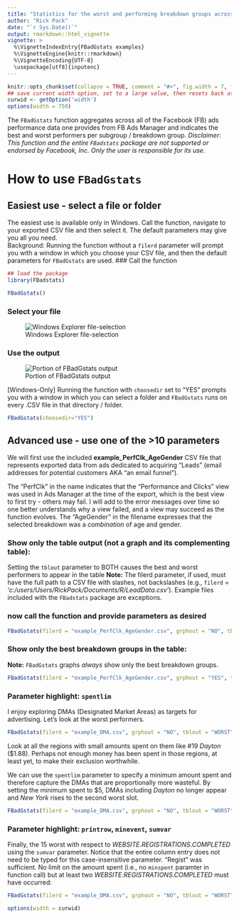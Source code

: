 ---
title: "Statistics for the worst and performing breakdown groups across Facebook ads"
author: "Rick Pack"
date: "`r Sys.Date()`"
output: rmarkdown::html_vignette
vignette: >
  %\VignetteIndexEntry{FBadGstats examples}
  %\VignetteEngine{knitr::rmarkdown}
  %\VignetteEncoding{UTF-8}
  \usepackage[utf8]{inputenc}
---
```{r set-options, include=FALSE}
knitr::opts_chunk$set(collapse = TRUE, comment = "#>", fig.width = 7, fig.height = 7, fig.align = "center")
## save current width option, set to a large value, then resets back at end of code
curwid <- getOption('width')
options(width = 750)
```

The `FBadGstats` function aggregates across all of the Facebook (FB) ads performance data one provides from FB Ads Manager and indicates the best and worst performers per subgroup / breakdown group. *Disclaimer: This function and the entire `FBadstats` package are not supported or endorsed by Facebook, Inc. Only the user is responsible for its use.*

# How to use `FBadGstats`
## Easiest use - select a file or folder
The easiest use is available only in Windows. Call the function, navigate to your exported CSV file and then select it. The default parameters may give you all you need.  
Background: Running the function without a `filerd` parameter will prompt you with a window in which you choose your CSV file, and then the default parameters for `FBadGstats` are used.
### Call the function
```{r packageload, message=FALSE, echo=FALSE}
## load the package
library(FBadstats)
```
```{r no_param, message=FALSE, eval=FALSE}
FBadGstats()
```

### Select your file
![Windows Explorer file-selection](README-selectCSV.png)

### Use the output
![Portion of FBadGstats output](README-example.png)

[Windows-Only] Running the function with `choosedir` set to "YES" prompts you with a window in which you can select a folder and `FBadGstats` runs on every .CSV file in that directory / folder.
```{r choosedir_param, message=FALSE, eval=FALSE}
FBadGstats(choosedir="YES")
```

## Advanced use - use one of the >10 parameters
We will first use the included **example_PerfClk_AgeGender** CSV file that represents exported data from ads dedicated to acquiring "Leads" (email addresses for potential customers AKA "an email funnel").

The "PerfClk" in the name indicates that the "Performance and Clicks" view was used in Ads Manager at the time of the export, which is the best view to first try - others may fail. I will add to the error messages over time so one better understands why a view failed, and a view may succeed as the function evolves. The "AgeGender" in the filename expresses that the selected breakdown was a *combination* of age and gender.

### Show only the table output (not a graph and its complementing table):
Setting the `tblout` parameter to BOTH causes the best and worst performers to appear in the table
**Note:** The filerd parameter, if used, must have the full path to a CSV file with slashes, not backslashes (e.g., `filerd` = *'c:/users/Users/RickPack/Documents/R/LeadData.csv'*).
    Example files included with the `FBadstats` package are exceptions.
    
### now call the function and provide parameters as desired
```{r tbloutboth_param, message=FALSE, eval=FALSE}
FBadGstats(filerd = "example_PerfClk_AgeGender.csv", grphout = "NO", tblout = "BOTH")
```

### Show only the best breakdown groups in the table:
**Note:** `FBadGstats` graphs *always* show only the best breakdown groups.
```{r graphbest_param}
FBadGstats(filerd = "example_PerfClk_AgeGender.csv", grphout = "YES", tblout = "BEST")
```

### Parameter highlight: `spentlim`
I enjoy exploring DMAs (Designated Market Areas) as targets for advertising. Let's look at the worst performers.
```{r spentlim} 
FBadGstats(filerd = "example_DMA.csv", grphout = "NO", tblout = "WORST")
```
Look at all the regions with small amounts spent on them like #19 *Dayton* ($1.88). Perhaps not enough money has been spent in those regions, at least yet, to make their exclusion worthwhile.

We can use the `spentlim` parameter to specify a minimum amount spent and therefore capture the DMAs that are proportionally more wasteful. By setting the minimum spent to $5, DMAs including *Dayton* no longer appear and *New York* rises to the second worst slot.
```{r spentlim5} 
FBadGstats(filerd = "example_DMA.csv", grphout = "NO", tblout = "WORST", spentlim = 5)
```
### Parameter highlight: `printrow`, `minevent`, `sumvar`
Finally, the 15 worst with respect to *WEBSITE.REGISTRATIONS.COMPLETED* using the `sumvar` parameter. Notice that the entire column entry does not need to be typed for this case-insensitive parameter. "Regist" was sufficient.
No limit on the amount spent (i.e., no `minspent` paramter in function call) but at least two *WEBSITE.REGISTRATIONS.COMPLETED* must have occurred:
```{r moreparams} 
FBadGstats(filerd = "example_DMA.csv", grphout = "NO", tblout = "WORST", sumvar = "Regist", printrow = 15, minevent = 2)
```
```{r restoreoptions, echo=FALSE, cache=FALSE}
options(width = curwid)
```

